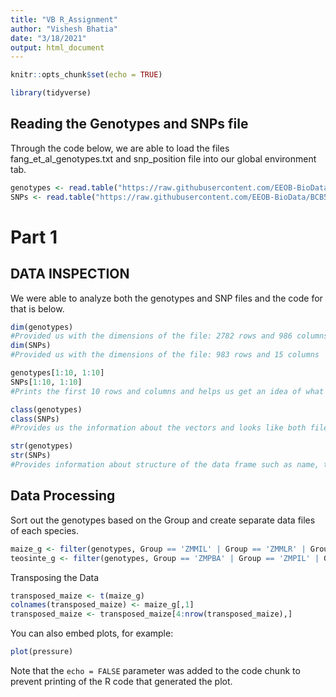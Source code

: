 ```yaml
---
title: "VB R_Assignment"
author: "Vishesh Bhatia"
date: "3/18/2021"
output: html_document
---
```


```r
knitr::opts_chunk$set(echo = TRUE)
```

```r
library(tidyverse)
```

## Reading the Genotypes and SNPs file
Through the code below, we are able to load the files fang_et_al_genotypes.txt 
and snp_position file into our global environment tab. 
```r
genotypes <- read.table("https://raw.githubusercontent.com/EEOB-BioData/BCB546-Spring2021/main/assignments/UNIX_Assignment/fang_et_al_genotypes.txt", header = TRUE, sep = "\t")
SNPs <- read.table("https://raw.githubusercontent.com/EEOB-BioData/BCB546-Spring2021/main/assignments/UNIX_Assignment/snp_position.txt", header = TRUE, sep = "\t")
```

# Part 1
## DATA INSPECTION

We were able to analyze both the genotypes and SNP files and the code for that is below. 

```r
dim(genotypes)
#Provided us with the dimensions of the file: 2782 rows and 986 columns
dim(SNPs)
#Provided us with the dimensions of the file: 983 rows and 15 columns

genotypes[1:10, 1:10]
SNPs[1:10, 1:10]
#Prints the first 10 rows and columns and helps us get an idea of what the file looks like. 

class(genotypes)
class(SNPs)
#Provides us the information about the vectors and looks like both files are data.frame format. 

str(genotypes)
str(SNPs)
#Provides information about structure of the data frame such as name, type and preview of data in each column. 

```

## Data Processing

Sort out the genotypes based on the Group and create separate data files of each species. 

```r
maize_g <- filter(genotypes, Group == 'ZMMIL' | Group == 'ZMMLR' | Group == 'ZMMMR')
teosinte_g <- filter(genotypes, Group == 'ZMPBA' | Group == 'ZMPIL' | Group == 'ZMPJA')
```

Transposing the Data

```r
transposed_maize <- t(maize_g)
colnames(transposed_maize) <- maize_g[,1] 
transposed_maize <- transposed_maize[4:nrow(transposed_maize),]

```


You can also embed plots, for example:

```r
plot(pressure)
```

Note that the `echo = FALSE` parameter was added to the code chunk to prevent printing of the R code that generated the plot.
